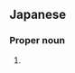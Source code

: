 ==Japanese==
{{ja-kanjitab|ゆき|や|yomi=k}}

===Proper noun===
{{ja-pos|proper|ゆきや}}

# {{given name|male|lang=ja|sort=ゆきや}}